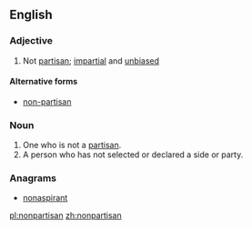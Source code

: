 ==English==

===Adjective===
{{en-adj}}

# Not [[partisan]]; [[impartial]] and [[unbiased]]

====Alternative forms====
* [[non-partisan]]

===Noun===
{{en-noun}}

# One who is not a [[partisan]].  
# A person who has not selected or declared a side or party.

===Anagrams===
* [[nonaspirant#English|nonaspirant]]

[[pl:nonpartisan]]
[[zh:nonpartisan]]